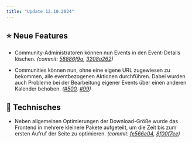 ```yaml
---
title: "Update 12.10.2024"
---
```



<Releases server="2.14.0" serverNew frontend="1.13.0" frontendNew/>

## ⭐ Neue Features

* Community-Administratoren können nun Events in den Event-Details löschen. _(commit: [58886f9a](https://github.com/Alf-Melmac/slotbot-frontend/commit/58886f9a315464859b1510083e5f97659402a396), [3208a262](https://github.com/Alf-Melmac/slotbotServer/commit/3208a26248988d341b350b4a5877395670ae70aa))_

* Communities können nun, ohne eine eigene URL zugewiesen zu bekommen, alle eventbezogenen Aktionen durchführen. Dabei wurden auch Probleme bei der Bearbeitung eigener Events über einen anderen Kalender behoben. _([#500](https://github.com/Alf-Melmac/slotbot-frontend/pull/500), [#99](https://github.com/Alf-Melmac/slotbotServer/pull/99))_

## 🔨 Technisches

* Neben allgemeinen Optimierungen der Download-Größe wurde das Frontend in mehrere kleinere Pakete aufgeteilt, um die Zeit bis zum ersten Aufruf der Seite zu optimieren. _(commit: [fe566e04](https://github.com/Alf-Melmac/slotbot-frontend/commit/fe566e04d90bdf3ee05aed31cccbdfde3004afcc), [8f00f7ee](https://github.com/Alf-Melmac/slotbot-frontend/commit/8f00f7ee8fb15ac8621dc12a0ff5d89212fed2be))_
